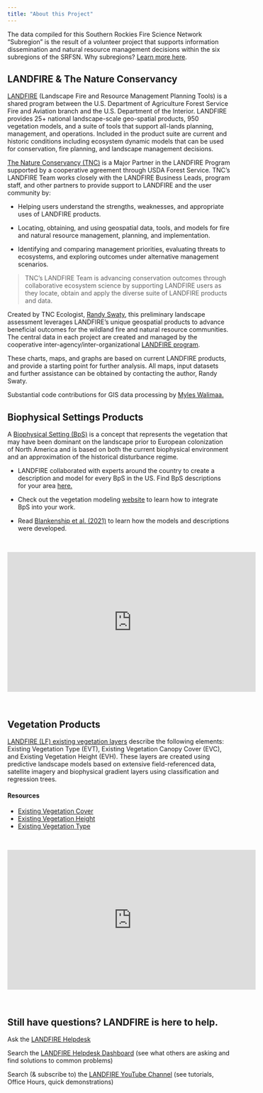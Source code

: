 ```yaml
---
title: "About this Project"
---
```


The data compiled for this Southern Rockies Fire Science Network "Subregion" is the result of a volunteer project that supports information dissemination and natural resource management decisions within the six subregions of the SRFSN. Why subregions? [Learn more here](https://www.southernrockiesfirescience.org/why-subregions/){target="blank"}.

## LANDFIRE & The Nature Conservancy 

[LANDFIRE](https://landfire.gov){target="blank"} (Landscape Fire and Resource Management Planning Tools) is a shared program between the U.S. Department of Agriculture Forest Service Fire and Aviation branch and the U.S. Department of the Interior. LANDFIRE provides 25+ national landscape-scale geo-spatial products, 950 vegetation models, and a suite of tools that support all-lands planning, management, and operations. Included in the product suite are current and historic conditions including ecosystem dynamic models that can be used for conservation, fire planning, and landscape management decisions.   

[The Nature Conservancy (TNC)](https://landfire.gov/faqs#heading-45){target="blank"} is a Major Partner in the LANDFIRE Program supported by a cooperative agreement through USDA Forest Service. TNC’s LANDFIRE Team works closely with the LANDFIRE Business Leads, program staff, and other partners to provide support to LANDFIRE and the user community by: 

* Helping users understand the strengths, weaknesses, and appropriate uses of LANDFIRE products. 

* Locating, obtaining, and using geospatial data, tools, and models for fire and natural resource management, planning, and implementation. 

* Identifying and comparing management priorities, evaluating threats to ecosystems, and exploring outcomes under alternative management scenarios. 


> TNC’s LANDFIRE Team is advancing conservation outcomes through collaborative ecosystem science by supporting LANDFIRE users as they locate, obtain and apply the diverse suite of LANDFIRE products and data.

Created by TNC Ecologist, [Randy Swaty](mailto:rswaty@tnc.org), this preliminary landscape assessment leverages LANDFIRE’s unique geospatial products to advance beneficial outcomes for the wildland fire and natural resource communities. The central data in each project are created and managed by the cooperative inter-agency/inter-organizational [LANDFIRE program](https://landfire.gov){target="blank"}. 

These charts, maps, and graphs are based on current LANDFIRE products, and provide a starting point for further analysis. All maps, input datasets and further assistance can be obtained by contacting the author, Randy Swaty.

Substantial code contributions for GIS data processing by [Myles Walimaa.](https://www.linkedin.com/in/myles-walimaa-35596123b/){target="blank"}

## Biophysical Settings Products

A [Biophysical Setting (BpS)](https://landfire.gov/bps-models.php){target="blank"} is a concept that represents the vegetation that may have been dominant on the landscape prior to European colonization of North America and is based on both the current biophysical environment and an approximation of the historical disturbance regime.

* LANDFIRE collaborated with experts around the country to create a description and model for every BpS in the US. Find BpS descriptions for your area [here.](https://landfirereview.org/search.php){target="blank"}

* Check out the vegetation modeling [website](https://thenatureconservancy.github.io/landfiremodels/){target="blank"} to learn how to integrate BpS into your work.

* Read [Blankenship et al. (2021)](https://esajournals.onlinelibrary.wiley.com/doi/pdf/10.1002/ecs2.3484){target="blank"} to learn how the models and descriptions were developed.

<br>

<iframe width="560" height="315" src="https://www.youtube.com/embed/xjaWJCe7udQ" title="YouTube video player" frameborder="0" allow="accelerometer; autoplay; clipboard-write; encrypted-media; gyroscope; picture-in-picture; web-share" allowfullscreen>

</iframe>

<br>

## Vegetation Products

[LANDFIRE (LF) existing vegetation layers](https://landfire.gov/vegetation.php){target="blank"} describe the following elements: Existing Vegetation Type (EVT), Existing Vegetation Canopy Cover (EVC), and Existing Vegetation Height (EVH). These layers are created using predictive landscape models based on extensive field-referenced data, satellite imagery and biophysical gradient layers using classification and regression trees. 

#### Resources

-   [Existing Vegetation Cover](https://landfire.gov/evc.php){target="blank"}
-   [Existing Vegetation Height](https://landfire.gov/evh.php){target="blank"}
-   [Existing Vegetation Type](https://landfire.gov/evt.php){target="blank"} 



<br>

<iframe width="560" height="315" src="https://www.youtube.com/embed/Fzc_zS6EoJE?si=Z4idrvFqgCMK8IJZ" title="YouTube video player" frameborder="0" allow="accelerometer; autoplay; clipboard-write; encrypted-media; gyroscope; picture-in-picture; web-share" allowfullscreen>

</iframe>

<br>


## Still have questions? LANDFIRE is here to help. 

Ask the [LANDFIRE Helpdesk](mailto:helpdesk@landfire.gov){target="blank"} 

Search the [LANDFIRE Helpdesk Dashboard](https://landfire.gov/helpdesk ){target="blank"} (see what others are asking and find solutions to common problems) 

Search (& subscribe to) the [LANDFIRE YouTube Channel](https://www.youtube.com/@LANDFIREvideo){target="blank} (see tutorials, Office Hours, quick demonstrations) 